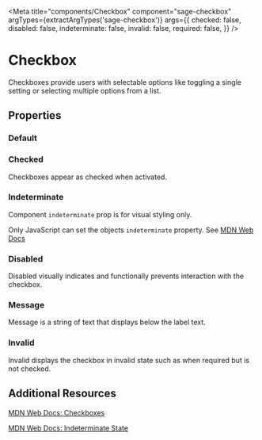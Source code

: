 


<Meta
  title="components/Checkbox"
  component="sage-checkbox"
  argTypes={extractArgTypes('sage-checkbox')}
  args={{
    checked: false,
    disabled: false,
    indeterminate: false,
    invalid: false,
    required: false,
}} />

# Checkbox

Checkboxes provide users with selectable options like toggling a single setting or selecting multiple options from a list.

## Properties

<ArgsTable of="sage-checkbox" />

### Default

<Story story={stories.Default} />

<Canvas>
  <sage-checkbox component-id="default" label="Label" />
</Canvas>

### Checked

Checkboxes appear as checked when activated.

<Story story={stories.Checked} />

<Canvas>
  <sage-checkbox component-id="checked" label="Label" checked />
</Canvas>

### Indeterminate

Component `indeterminate` prop is for visual styling only.

Only JavaScript can set the objects `indeterminate` property. See [MDN Web Docs](https://developer.mozilla.org/en-US/docs/Web/HTML/Element/input/checkbox#indeterminate_state_checkboxes)

<Story story={stories.Indeterminate} />

<Canvas>
  <sage-checkbox component-id="indeterminate" label="Label" indeterminate checked />
</Canvas>

### Disabled

Disabled visually indicates and functionally prevents interaction with the checkbox.

<Story story={stories.Disabled} />

<Canvas>
  <sage-checkbox component-id="disabled" label="Label" disabled />
</Canvas>

### Message

Message is a string of text that displays below the label text.

<Story story={stories.withMessage} />

<Canvas>
  <sage-checkbox component-id="message1" label="Label" helper-message="This is short message text." />
</Canvas>

### Invalid

Invalid displays the checkbox in invalid state such as when required but is not checked.

<Story story={stories.Invalid} />

<Canvas>
  <sage-checkbox component-id="invalid" label="Label" invalid />
</Canvas>

## Additional Resources

[MDN Web Docs: Checkboxes](https://developer.mozilla.org/en-US/docs/Web/HTML/Element/input/checkbox)

[MDN Web Docs: Indeterminate State](https://developer.mozilla.org/en-US/docs/Web/HTML/Element/input/checkbox#indeterminate_state_checkboxes)

